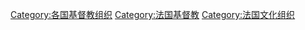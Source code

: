 [[Category:各国基督教组织|Category:各国基督教组织]]
[[Category:法国基督教|Category:法国基督教]]
[[Category:法国文化组织|Category:法国文化组织]]